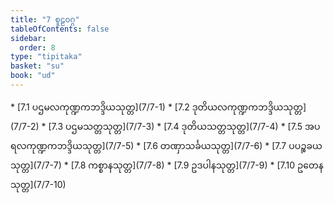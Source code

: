 ```yaml
---
title: "7 စူဠဝဂ္ဂ"
tableOfContents: false
sidebar:
  order: 8
type: "tipitaka"
basket: "su"
book: "ud"
---
```



<DynamicBreadcrumb />



<TableOfContents book="ud" section="7">
* [7.1 ပဌမလကုဏ္ဍကဘဒ္ဒိယသုတ္တ](7/7-1)
* [7.2 ဒုတိယလကုဏ္ဍကဘဒ္ဒိယသုတ္တ](7/7-2)
* [7.3 ပဌမသတ္တသုတ္တ](7/7-3)
* [7.4 ဒုတိယသတ္တသုတ္တ](7/7-4)
* [7.5 အပရလကုဏ္ဍကဘဒ္ဒိယသုတ္တ](7/7-5)
* [7.6 တဏှာသင်္ခယသုတ္တ](7/7-6)
* [7.7 ပပဉ္စခယသုတ္တ](7/7-7)
* [7.8 ကစ္စာနသုတ္တ](7/7-8)
* [7.9 ဥဒပါနသုတ္တ](7/7-9)
* [7.10 ဥတေနသုတ္တ](7/7-10)
</TableOfContents>